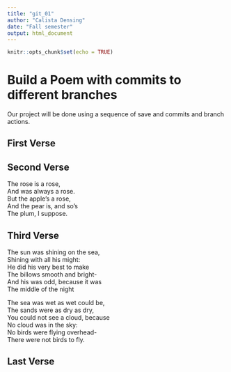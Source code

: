---
title: "git_01"
author: "Calista Densing"
date: "Fall semester"
output: html_document
---

```{r setup, include=FALSE}
knitr::opts_chunk$set(echo = TRUE)
```
# Build a Poem with commits to different branches
Our project will be done using a sequence of save and commits and branch actions.
<!-- Do not modify or change any text in "!--" bracketed areas such as this --- these are instructions to
you, if you change any of this the git program will notice it and compromise your git merging strategy !-->

## First Verse 
<!--Put the first five lines of a poem by Lewis Carrol in this section!-->

## Second Verse
<!--Put the first five lines of a poem by Robert Frost here!-->
The rose is a rose,  
And was always a rose.  
But the apple's a rose,  
And the pear is, and so's  
The plum, I suppose.  

## Third Verse
<!--Put the first two verses of The Walrus and the Carpenter here!-->
The sun was shining on the sea,  
Shining with all his might:  
He did his very best to make  
The billows smooth and bright-  
And his was odd, because it was  
The middle of the night  
  
The sea was wet as wet could be,  
The sands were as dry as dry,  
You could not see a cloud, because  
No cloud was in the sky:  
No birds were flying overhead-  
There were not birds to fly.  

## Last Verse
<!--Put a short poem of your choice 8-20 lines,here!-->
